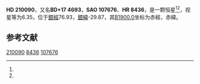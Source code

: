 {{Starbox begin
| name = HD 210090
}}
{{Starbox observe
| epoch = [[J2000.0|J2000.0]]
| constell = {{星座名待查}}<ref name=SIMBAD>{{cite web
 | url=http://simbad.u-strasbg.fr/simbad/sim-id?Ident=HR+8436
 | title=Pulsating variable Star
 | publisher=Centre de Données astronomiques de Strasbourg
 | work=SIMBAD
 | accessdate=2012-07-13
 | archive-date=2016-03-17
 | archive-url=https://web.archive.org/web/20160317194833/http://simbad.u-strasbg.fr/simbad/sim-id?Ident=HR+8436
 | dead-url=no
 }}</ref><ref name=DATA>{{cite web
 | url=http://vizier.u-strasbg.fr/viz-bin/VizieR-5?-out.add=.&-source=5050&-corr=PK=HR&-out.max=9999&HR=8436
 | title=VizieR Detailed Page
 | accessdate=2012-07-13
 | archive-date=2019-02-16
 | archive-url=https://web.archive.org/web/20190216101354/http://vizier.u-strasbg.fr/viz-bin/VizieR-5?-out.add=.&-source=5050&-corr=PK=HR&-out.max=9999&HR=8436
 | dead-url=no
 }}</ref>
| 星官 = 
| ra = {{RA|22|7|30}}<ref name=SIMBAD /><ref name=DATA />
| dec = {{DEC|+18|0|2}}<ref name=SIMBAD /><ref name=DATA />
| appmag_v = 6.35<ref name=SIMBAD /><ref name=DATA />
}}
{{Starbox character
| class = M1<ref name=SIMBAD /><ref name=DATA />
| b-v = 1.64<ref name=SIMBAD /><ref name=DATA />
| u-b = <ref name=SIMBAD /><ref name=DATA />
| r-i = <ref name=SIMBAD /><ref name=DATA />
| variable = 
}}
{{Starbox astrometry
| radial_v = 
| prop_mo_ra = -10
| parallax = 
| p_error = 
}}
{{Starbox catalog
| names =BD+17 4693，[[SAO星表|SAO]] 107676，[[HD星表|HD]] 210090，[[HR星表|HR]] 8436}}
{{Starbox reference |Simbad=HR+8436}}
{{Starbox end}}

'''HD 210090'''，又名'''BD+17 4693'''，'''SAO 107676'''、'''HR 8436'''，是一颗恒星<ref name=SIMBAD /><ref name=DATA />，视星等为6.35，位于[[銀道座標系|銀經]]76.93，[[銀道座標系|銀緯]]-29.87，其[[B1900.0|B1900.0]]坐标为赤經{{RA|22|2|42.9}}，赤緯{{DEC|+17|-29.87|48}}。

== 参考文献 ==
{{reflist}}

{{star-stub}}

[[Category:HD和HDE天體|210090]]
[[Category:HR天體|8436]]
[[Category:SAO天體|107676]]